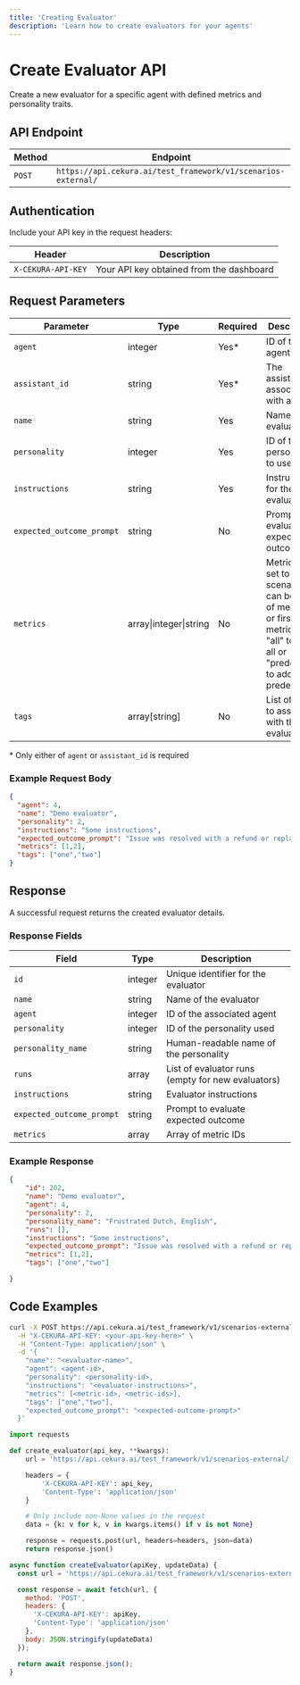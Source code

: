 ```yaml
---
title: 'Creating Evaluator'
description: 'Learn how to create evaluators for your agents'
---
```


# Create Evaluator API

Create a new evaluator for a specific agent with defined metrics and personality traits.

## API Endpoint

| Method | Endpoint |
|--------|----------|
| `POST` | `https://api.cekura.ai/test_framework/v1/scenarios-external/` |

## Authentication

Include your API key in the request headers:

| Header | Description |
|--------|-------------|
| `X-CEKURA-API-KEY` | Your API key obtained from the dashboard |

## Request Parameters

| Parameter | Type | Required | Description |
|-----------|------|----------|-------------|
| `agent` | integer | Yes* | ID of the agent |
| `assistant_id` | string | Yes* | The assistant ID associated with agent |
| `name` | string | Yes | Name of the evaluator |
| `personality` | integer | Yes | ID of the personality to use |
| `instructions` | string | Yes | Instructions for the evaluator |
| `expected_outcome_prompt` | string | No | Prompt to evaluate expected outcome |
| `metrics` | array\|integer\|string | No | Metrics to set to scenario, can be array of metric IDs or first N metrics or "all" to add all or "predefined" to add all predefined |
| `tags` | array[string] | No | List of tags to associate with the evaluator |
\* Only either of `agent` or `assistant_id` is required


### Example Request Body

```json
{
  "agent": 4,
  "name": "Demo evaluator",
  "personality": 2,
  "instructions": "Some instructions",
  "expected_outcome_prompt": "Issue was resolved with a refund or replacement",
  "metrics": [1,2],
  "tags": ["one","two"]
}
```

## Response

A successful request returns the created evaluator details.

### Response Fields

| Field | Type | Description |
|-------|------|-------------|
| `id` | integer | Unique identifier for the evaluator |
| `name` | string | Name of the evaluator |
| `agent` | integer | ID of the associated agent |
| `personality` | integer | ID of the personality used |
| `personality_name` | string | Human-readable name of the personality |
| `runs` | array | List of evaluator runs (empty for new evaluators) |
| `instructions` | string | Evaluator instructions |
| `expected_outcome_prompt` | string | Prompt to evaluate expected outcome |
| `metrics` | array | Array of metric IDs |

### Example Response

```json
{
    "id": 202,
    "name": "Demo evaluator",
    "agent": 4,
    "personality": 2,
    "personality_name": "Frustrated Dutch, English",
    "runs": [],
    "instructions": "Some instructions",
    "expected_outcome_prompt": "Issue was resolved with a refund or replacement",
    "metrics": [1,2],
    "tags": ["one","two"]

}
```

## Code Examples

<CodeGroup>

```bash Curl
curl -X POST https://api.cekura.ai/test_framework/v1/scenarios-external/ \
  -H "X-CEKURA-API-KEY: <your-api-key-here>" \
  -H "Content-Type: application/json" \
  -d '{
    "name": "<evaluator-name>",
    "agent": <agent-id>,
    "personality": <personality-id>,
    "instructions": "<evaluator-instructions>",
    "metrics": [<metric-id>, <metric-ids>],
    "tags": ["one","two"],
    "expected_outcome_prompt": "<expected-outcome-prompt>"
  }'
```

```python Python
import requests

def create_evaluator(api_key, **kwargs):
    url = 'https://api.cekura.ai/test_framework/v1/scenarios-external/'

    headers = {
        'X-CEKURA-API-KEY': api_key,
        'Content-Type': 'application/json'
    }

    # Only include non-None values in the request
    data = {k: v for k, v in kwargs.items() if v is not None}

    response = requests.post(url, headers=headers, json=data)
    return response.json()
```

```javascript JavaScript
async function createEvaluator(apiKey, updateData) {
  const url = 'https://api.cekura.ai/test_framework/v1/scenarios-external/';

  const response = await fetch(url, {
    method: 'POST',
    headers: {
      'X-CEKURA-API-KEY': apiKey,
      'Content-Type': 'application/json'
    },
    body: JSON.stringify(updateData)
  });

  return await response.json();
}
```

</CodeGroup>
